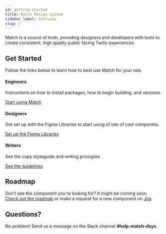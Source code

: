 ```yaml
---
id: getting-started
title: Match Design System
sidebar_label: Overview
slug: /
---
```


Match is a source of truth, providing designers and developers with tools to
create consistent, high quality public facing Twilio experiences.

## Get Started

Follow the links below to learn how to best use Match for your role.

#### Engineers

Instructions on how to install packages, how to begin building, and versions.

[Start using Match](./getting-started/develop)

#### Designers

Get set up with the Figma Libraries to start using of lots of cool componets.

[Set up the Figma Libraries](./getting-started/design)

#### Writers

See the copy styleguide and writing principles.

[See the guidelines](https://www.twilio.com/brand/guidelines/writing-style)

## Roadmap

Don’t see the component you’re looking for? It might be coming soon.
[Check out the roadmap](https://airtable.com/tbl1HlEIKinZYEn5o/viwTb7vHuoJiuZhPZ?blocks=hide) or make a request for a
new component on
[Jira](https://issues.corp.twilio.com/secure/CreateIssueDetails!init.jspa?pid=23424&issuetype=1&priority=3)

## Questions?

No problem! Send us a message on the Slack channel
**#help-match-dsys**
